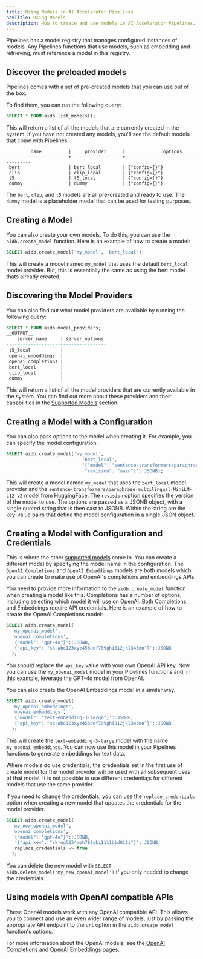 ```yaml
---
title: Using Models in AI Accelerator Pipelines
navTitle: Using Models
description: How to create and use models in AI Accelerator Pipelines.
---
```


Pipelines has a model registry that manages configured instances of models. Any Pipelines functions that use models, such as embedding and retrieving, must reference a model in this registry. 

## Discover the preloaded models

Pipelines comes with a set of pre-created models that you can use out of the box. 

To find them, you can run the following query:

```sql
SELECT * FROM aidb.list_models();
```

This will return a list of all the models that are currently created in the system. If you have not created any models, you'll see the default models that come with Pipelines.

```text
         name          |     provider      |              options
-----------------------+-------------------+-----------------------------------
 bert                  | bert_local        | {"config={}"}
 clip                  | clip_local        | {"config={}"}
 t5                    | t5_local          | {"config={}"}
 dummy                 | dummy             | {"config={}"}
```

The `bert`, `clip`, and `t5` models are all pre-created and ready to use. The `dummy` model is a placeholder model that can be used for testing purposes.

## Creating a Model

You can also create your own models. To do this, you can use the `aidb.create_model` function. Here is an example of how to create a model:

```sql
SELECT aidb.create_model('my_model', 'bert_local');
```

This will create a model named `my_model` that uses the default `bert_local` model provider. But, this is essentially the same as using the bert model thats already created.

## Discovering the Model Providers

You can also find out what model providers are available by running the following query:

```sql
SELECT * FROM aidb.model_providers;
__OUTPUT__
    server_name     | server_options
--------------------+----------------
 t5_local           |
 openai_embeddings  |
 openai_completions |
 bert_local         |
 clip_local         |
 dummy              |
```

This will return a list of all the model providers that are currently available in the system. You can find out more about these providers and their capabilities in the [Supported Models](./supported-models) section.

## Creating a Model with a Configuration

You can also pass options to the model when creating it. For example, you can specify the model configuration:

```sql
SELECT aidb.create_model('my_model', 
                            'bert_local', 
                            '{"model": "sentence-transformers/paraphrase-multilingual-MiniLM-L12-v2",
                             "revision": "main"}'::JSONB);
```

This will create a model named `my_model` that uses the `bert_local` model provider and the `sentence-transformers/paraphrase-multilingual-MiniLM-L12-v2` model from HuggingFace. The `revision` option specifies the version of the model to use. The options are passed as a JSONB object, with a single quoted string that is then cast to JSONB. Within the string are the key-value pairs that define the model configuration in a single JSON object.

## Creating a Model with Configuration and Credentials

This is where the other [supported models](./supported-models) come in. You can create a different model by specifying the model name in the configuration. The `OpenAI Completions` and `OpenAI Embeddings` models are both models which you can create to make use of OpenAI's completions and embeddings APIs.

You need to provide more information to the `aidb.create_model` function when creating a model like this. Completions has a number of options, including selecting which model it will use on OpenAI. Both Completions and Embeddings require API credentials. Here is an example of how to create the OpenAI Completions model:

```sql
SELECT aidb.create_model(
  'my_openai_model',
  'openai_completions',
  '{"model": "gpt-4o"}'::JSONB,
  '{"api_key": "sk-abc123xyz456def789ghi012jkl345mn"}'::JSONB
  );
```

You should replace the `api_key` value with your own OpenAI API key. Now you can use the `my_openai_model` model in your Pipelines functions and, in this example, leverage the GPT-4o model from OpenAI.

You can also create the OpenAI Embeddings model in a similar way.

```sql
SELECT aidb.create_model(
  'my_openai_embeddings',
  'openai_embeddings',
  '{"model": "text-embedding-3-large"}'::JSONB,
  '{"api_key": "sk-abc123xyz456def789ghi012jkl345mn"}'::JSONB
  );
```

This will create the `text-embedding-3-large` model with the name `my_openai_embeddings`. You can now use this model in your Pipelines functions to generate embeddings for text data.

Where models do use credentials, the credentials set in the first use of create model for the model provider will be used with all subsequent uses of that model. It is not possible to use different credentia;s for different models that use the same provider.

If you need to change the credentials, you can use the `replace_credentials` option when creating a new model that updates the credentials for the model provider.

```sql
SELECT aidb.create_model(
  'my_new_openai_model',
  'openai_completions',
  '{"model": "gpt-4o"}'::JSONB,
   '{"api_key": "sk-ngl234meh789ski1111bid011i"}'::JSONB,
   replace_credentials => true
  );
```

You can delete the new model with `SELECT aidb.delete_model('my_new_openai_model')` if you only needed to change the credentials.

## Using models with OpenAI compatible APIs

These OpenAI models work with any OpenAI compatible API. This allows you to connect and use an even wider range of models, just by passing the appropriate API endpoint to the `url` option in the `aidb.create_model` function's options.

For more information about the OpenAI models, see the [OpenAI Completions](./supported-models/openai-completions) and [OpenAI Embeddings](./supported-models/openai-embeddings) pages.

